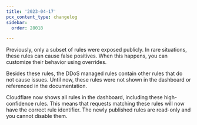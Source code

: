 ```yaml
---
title: '2023-04-17'
pcx_content_type: changelog
sidebar:
  order: 28018

---
```


Previously, only a subset of rules were exposed publicly. In rare situations, these rules can cause false positives. When this happens, you can customize their behavior using overrides.

Besides these rules, the DDoS managed rules contain other rules that do not cause issues. Until now, these rules were not shown in the dashboard or referenced in the documentation.

Cloudflare now shows all rules in the dashboard, including these high-confidence rules. This means that requests matching these rules will now have the correct rule identifier. The newly published rules are read-only and you cannot disable them.

